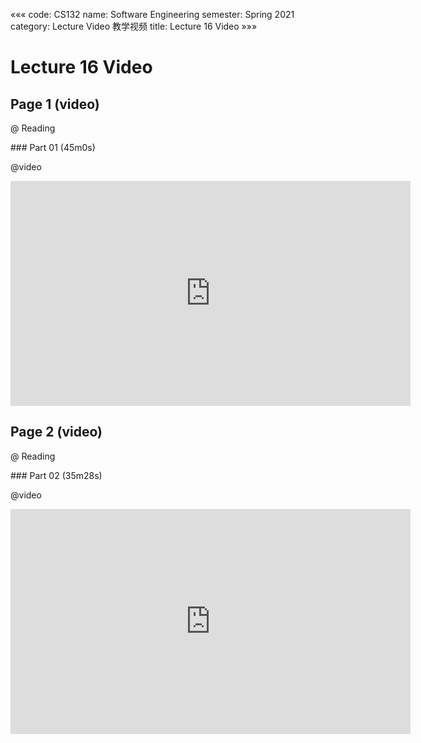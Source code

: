 «««
code: CS132
name: Software Engineering
semester: Spring 2021
category: Lecture Video 教学视频
title: Lecture 16 Video
»»»

# Lecture 16 Video

## Page 1 (video)

@ Reading

<div class="markdown-body">
### Part 01 (45m0s)
</div>

@video

<iframe src="https://watchsb.com/e/kqhnoboy0l3d.html" frameborder=0 marginwidth=0 marginheight=0 scrolling=no width=640 height=360 allowfullscreen></iframe>


## Page 2 (video)

@ Reading

<div class="markdown-body">
### Part 02 (35m28s)
</div>

@video

<iframe src="https://watchsb.com/e/irgnq72af802.html" frameborder=0 marginwidth=0 marginheight=0 scrolling=no width=640 height=360 allowfullscreen></iframe>


